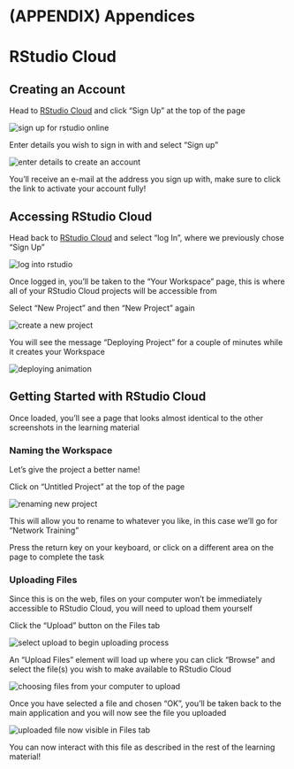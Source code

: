 # (APPENDIX) Appendices {-} 

# RStudio Cloud

## Creating an Account

Head to [RStudio Cloud](https://rstudio.cloud/) and click "Sign Up" at the top of the page

<img src="images/appendix/online/1.gif" alt="sign up for rstudio online">

Enter details you wish to sign in with and select "Sign up"

<img src="images/appendix/online/2.gif" alt="enter details to create an account">

You'll receive an e-mail at the address you sign up with, make sure to click the link to activate your account fully!

## Accessing RStudio Cloud

Head back to [RStudio Cloud](https://rstudio.cloud/) and select "log In", where we previously chose "Sign Up"

<img src="images/appendix/online/3.gif" alt="log into rstudio">

Once logged in, you'll be taken to the "Your Workspace" page, this is where all of your RStudio Cloud projects will be accessible from 

Select "New Project" and then "New Project" again

<img src="images/appendix/online/4.gif" alt="create a new project">

You will see the message "Deploying Project" for a couple of minutes while it creates your Workspace

<img src="images/appendix/online/deploying.gif" alt="deploying animation">

## Getting Started with RStudio Cloud

Once loaded, you'll see a page that looks almost identical to the other screenshots in the learning material

### Naming the Workspace

Let's give the project a better name!

Click on "Untitled Project" at the top of the page

<img src="images/appendix/online/5.gif" alt="renaming new project">

This will allow you to rename to whatever you like, in this case we'll go for "Network Training"

Press the return key on your keyboard, or click on a different area on the page to complete the task

### Uploading Files

Since this is on the web, files on your computer won't be immediately accessible to RStudio Cloud, you will need to upload them yourself

Click the "Upload" button on the Files tab

<img src="images/appendix/online/6.gif" alt="select upload to begin uploading process">

An "Upload Files" element will load up where you can click "Browse" and select the file(s) you wish to make available to RStudio Cloud

<img src="images/appendix/online/7.gif" alt="choosing files from your computer to upload">

Once you have selected a file and chosen "OK", you'll be taken back to the main application and you will now see the file you uploaded

<img src="images/appendix/online/8.png" alt="uploaded file now visible in Files tab">

You can now interact with this file as described in the rest of the learning material!